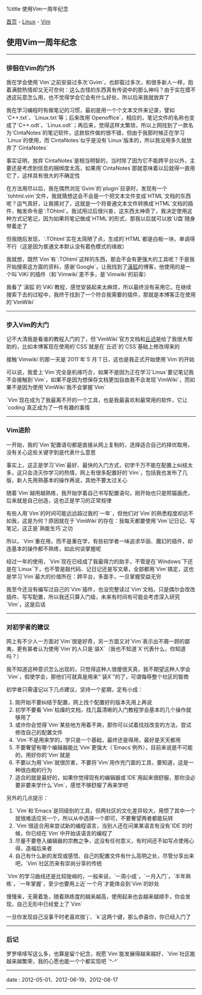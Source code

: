%title 使用Vim一周年纪念

[[../../../index|首页]] - [[../index|Linux]] - [[index|Vim]]
==使用Vim一周年纪念==
----
===徘徊在Vim的门外===

我在学会使用`Vim`之前安装过多次`Gvim`，也卸载过多次，和很多新人一样，抱着满腔热情却又无可奈何：这么古怪的东西真有传说中的那么神吗？由于实在摸不透这玩意怎么用，也不觉得学会它会有什么好处，所以后来我就放弃了

我在学习编程时有做笔记的习惯，最初是用一个个文本文件来记录，譬如`C++.txt`、`Linux.txt`等；后来改用`Openoffice`，相应的，笔记文件的名称也变成了`C++.odt`、`Linux.odt`；再后来，觉得这样太繁琐，所以上网找到了一款名为`CintaNotes`的笔记软件，这款软件做的很不错，但由于我那时候正在学习`Linux`的使用，而`CintaNotes`似乎是没有`Linux`版本的，所以我没用多久就放弃了`CintaNotes`

事实证明，放弃`CintaNotes`是相当明智的，当时除了因为它不能跨平台以外，主要还是考虑到信息的捆绑度太高，如果用`CintaNotes`那就意味着以后就得一直用它了，这样具有很大的不确定性

在方法用尽以后，我在偶然浏览`Gvim`的`plugin`目录时，发现有一个`tohtml.vim`文件，我就猜想这会不会是一个把文本文件变成`HTML`文档的东西呢？运气真好，让我猜对了，这就是一个将普通文本文件转换成`HTML`文档的插件，触发命令是`:TOhtml`。我试用过后很兴奋，这东西太神奇了，我决定使用这种方式记笔记，因为如果将笔记做成`HTML`的形式，那我以后就可以放`U盘`随身带着走了

但我随后发现，`:TOhtml`实在太简陋了点，生成的`HTML`都是白板一块，单调得不行（这是因为普通文本默认没有着色模式的缘故）

我就想，既然`Vim`有`:TOhtml`这样的东西，那会不会有更强大的工具呢？于是我开始搜索这方面的资料，感谢`Google`，让我找到了[http://edyfox.codecarver.org/ 滇狐]的博客，他使用的是一个叫`ViKi`的插件（和`Vimwiki`差不多，是`Vimwiki`的前辈）

我看了`滇狐`的`ViKi`教程，感觉安装起来太麻烦，所以最终没有采用它。在继续搜索下去的过程中，我终于找到了一个符合我需要的插件，那就是本博客正在使用的`VimWiki`
----
===步入Vim的大门===

记不大清我是看谁的教程入门的了，但`VimWiki`官方文档和[http://wiki.ktmud.com/ 丘迟]是给了我很大帮助的，比如本博客现在使用的`CSS`就是在`丘迟`的`CSS`基础上修改得来的

接触`Vimwiki`的那一天是`2011`年`5`月`1`日，这也是我正式开始使用`Vim`的开始

可以说，我爱上`Vim`完全是机缘巧合，如果不是因为正在学习`Linux`要记笔记我不会接触到`Vim`，如果不是因为想保存文档更加自由我不会发现`VimWiki`，而如果不是因为使用`VimWiki`我不会掌握`Vim`

`Vim`现在成为了我最离不开的一个工具，也是我最喜欢和最常用的软件，它让`coding`真正成为了一件有趣的事情
----
===Vim进阶===

一开始，我的`Vim`配置语句都是直接从网上复制的，选择适合自己的择优取用，没有关心这些关键字到底代表什么意思

事实上，这正是学习`Vim`最好、最快的入门方式，初学千万不能在配置上纠结太多，这只会浇灭你学习的热情，网上有很多配置好的`Vim`，包括我也发布了几版，新人先用熟基本的操作再说，其他不要太过关心

随着`Vim`越用越熟练，我开始学着自己书写配置语句，刚开始也只是照猫画虎，后来就是自己创造，这也正是学习的正常规律

有些人用`Vim`的时间可能远远超过我的`一年`，但他们对`Vim`的熟悉程度却远不如我，这是为何？原因就在于`VimWiki`的存在：我每天都要使用`Vim`记日记、写笔记，这正是`熟能生巧`之功

所以，`Vim`重在用，而不是重在学，有些初学者一味追求华丽、魔幻的插件，却连基本的操作都不熟练，如此何谈掌握呢

经过一年的使用，`Vim`现在已经成了我最得力的助手，不管是在`Windows`下还是在`Linux`下，也不管是敲代码、记日记还是写文章，全部都用`Vim`搞定，这也是学习`Vim`最大的价值所在：跨平台，多面手，一旦掌握受益无穷

我至今还没有编写过自己的`Vim`插件，也没完整读过`Vim`文档，只是偶尔会改改插件、写写配置，所以我还只算入门级，未来有时间有可能会考虑深入研究`Vim`，这是后话
----
===对初学者的建议===

网上有不少人一方面对`Vim`很是好奇，另一方面又对`Vim`表示出不屑一顾的鄙夷，更有甚者认为使用`Vim`的人只是`装X`（我也不知道`X`代表什么，你知道吗？）

我不知道这种意识怎么出现的，只觉得这种人很傻很天真，我不期望这种人学会`Vim`，假使学会，那他们可就真是用来“`装X`”的了，可谓侮辱整个社区的智商

初学者只需谨记以下几点建议，坚持一个星期，定有小成：

# 刚开始不要纠结于配置，网上找个配置好的版本先用上再说
# 初学不要看`Vim`枯燥的文档，找几篇清晰的入门教程学会基本的几个操作就够用了
# 或许你会觉得`Vim`某些地方用着不爽，那你可以试着找找改变的方法，尝试修改自己的配置文件
# `Vim`不是用来学的，学只是一个基础，最终还是得用，最好是天天都用
# 不要奢望有哪个编辑器能比`Vim`更强大（`Emacs`例外），目前来说是不可能的，用好你的`Vim`就是
# 不要以为用`Vim`就很厉害，不要将`Vim`用作充门面的工具，要知道，这是一种很白痴的行为
# 适合的就是最好的，如果你觉得现有的编辑器或`IDE`用起来很舒服，那你没必要非要来学什么`Vim`，感觉不够舒服了再来学吧

另外的几点提示：

# `Vim`和`Emacs`是同级别的工具，但两社区的文化差异较大，用惯了其中一个就很难适应另一个，所以从中选择一个即可，不要奢望两者都能玩转
# `Vim`很适合用来尝试新的编程语言，当别人还在问某某语言有没有`IDE`的时候，你已经在`Vim`中开始该语言的编程了
# 尽量不要卷入编辑器的宗教之争，这没有任何意义，有时间还不如写点使用心得，造福后来者
# 自己有什么新的发现或感悟、自己的配置文件有什么高明之处，尽管分享出来吧，`Vim`社区历来有崇尚分享的传统

`Vim`的学习曲线还是比较陡峭的，一般来说，`一周小成`，`一月入门`，`半年熟练`，`一年掌握`，至少也要用上近`一个月`才能体会到`Vim`的妙处

慢慢来，无需着急，随着熟练度的越来越高，使用起来也会越来越顺手，你会发现，自己无形中已经爱上了`Vim`

一旦你发现自己没事干时老喜欢按`j`、`k`这两个键，那么恭喜你，你已经入门了
----
===后记===

罗罗嗦嗦写这么多，也算是留个纪念，祝愿`Vim`能发展得越来越好，`Vim`社区能越来越繁荣，我的心愿也能一个个都实现吧 `^-^`
----
<red>date</red> : 2012-05-01、2012-06-19、2012-08-17
----

